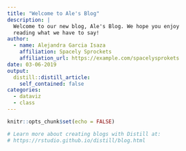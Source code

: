 ```yaml
---
title: "Welcome to Ale's Blog"
description: |
  Welcome to our new blog, Ale's Blog. We hope you enjoy 
  reading what we have to say!
author:
  - name: Alejandra Garcia Isaza 
    affiliation: Spacely Sprockets
    affiliation_url: https://example.com/spacelysprokets
date: 03-06-2019
output:
  distill::distill_article:
    self_contained: false
categories:
  - dataviz
  - class
---
```


```r
knitr::opts_chunk$set(echo = FALSE)

# Learn more about creating blogs with Distill at:
# https://rstudio.github.io/distill/blog.html

```



